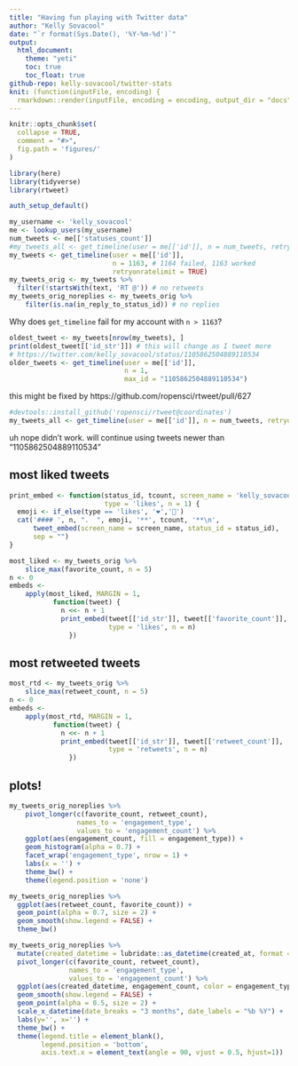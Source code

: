 ```yaml
---
title: "Having fun playing with Twitter data"
author: "Kelly Sovacool"
date: "`r format(Sys.Date(), '%Y-%m-%d')`"
output:
  html_document:
    theme: "yeti"
    toc: true
    toc_float: true
github-repo: kelly-sovacool/twitter-stats
knit: (function(inputFile, encoding) {
  rmarkdown::render(inputFile, encoding = encoding, output_dir = "docs") })
---
```


```r
knitr::opts_chunk$set(
  collapse = TRUE,
  comment = "#>",
  fig.path = 'figures/'
)
```


```r
library(here)
library(tidyverse)
library(rtweet)
```

```r
auth_setup_default()
```

```r
my_username <- 'kelly_sovacool'
me <- lookup_users(my_username)
num_tweets <- me[['statuses_count']]
#my_tweets_all <- get_timeline(user = me[['id']], n = num_tweets, retryonratelimit = TRUE) # Error: $ operator is invalid for atomic vectors 
my_tweets <- get_timeline(user = me[['id']],
                          n = 1163, # 1164 failed, 1163 worked
                          retryonratelimit = TRUE)
my_tweets_orig <- my_tweets %>% 
  filter(!startsWith(text, 'RT @')) # no retweets
my_tweets_orig_noreplies <- my_tweets_orig %>% 
    filter(is.na(in_reply_to_status_id)) # no replies
```

Why does `get_timeline` fail  for my account with `n > 1163`?

```r
oldest_tweet <- my_tweets[nrow(my_tweets), ]
print(oldest_tweet[['id_str']]) # this will change as I tweet more
# https://twitter.com/kelly_sovacool/status/1105862504889110534
older_tweets <- get_timeline(user = me[['id']],
                             n = 1,
                             max_id = "1105862504889110534")
```

this might be fixed by https://github.com/ropensci/rtweet/pull/627

```r
#devtools::install_github('ropensci/rtweet@coordinates')
my_tweets_all <- get_timeline(user = me[['id']], n = num_tweets, retryonratelimit = TRUE)
```

uh nope didn't work. will continue using tweets newer than "1105862504889110534"

## most liked tweets

```r
print_embed <- function(status_id, tcount, screen_name = 'kelly_sovacool', 
                        type = 'likes', n = 1) {
  emoji <- if_else(type == 'likes', '❤️','🔁')
  cat('#### ', n, ".  ", emoji, '**', tcount, '**\n',
      tweet_embed(screen_name = screen_name, status_id = status_id),
      sep = "")
}
```


```r
most_liked <- my_tweets_orig %>% 
    slice_max(favorite_count, n = 5)
n <- 0
embeds <- 
    apply(most_liked, MARGIN = 1, 
           function(tweet) { 
             n <<- n + 1
             print_embed(tweet[['id_str']], tweet[['favorite_count']], 
                         type = 'likes', n = n)
               })
```


## most retweeted tweets

```r
most_rtd <- my_tweets_orig %>% 
    slice_max(retweet_count, n = 5)
n <- 0
embeds <- 
    apply(most_rtd, MARGIN = 1, 
           function(tweet) { 
             n <<- n + 1
             print_embed(tweet[['id_str']], tweet[['retweet_count']], 
                         type = 'retweets', n = n)
               })
```

## plots!

```r
my_tweets_orig_noreplies %>% 
    pivot_longer(c(favorite_count, retweet_count),
                 names_to = 'engagement_type',
                 values_to = 'engagement_count') %>% 
    ggplot(aes(engagement_count, fill = engagement_type)) +
    geom_histogram(alpha = 0.7) +
    facet_wrap('engagement_type', nrow = 1) +
    labs(x = '') +
    theme_bw() +
    theme(legend.position = 'none')
```

```r
my_tweets_orig_noreplies %>% 
  ggplot(aes(retweet_count, favorite_count)) +
  geom_point(alpha = 0.7, size = 2) +
  geom_smooth(show.legend = FALSE) +
  theme_bw()
```

```r
my_tweets_orig_noreplies %>% 
  mutate(created_datetime = lubridate::as_datetime(created_at, format = '%a %b %d %H:%M:%S +0000 %Y')) %>% 
  pivot_longer(c(favorite_count, retweet_count),
               names_to = 'engagement_type',
               values_to = 'engagement_count') %>% 
  ggplot(aes(created_datetime, engagement_count, color = engagement_type)) +
  geom_smooth(show.legend = FALSE) +
  geom_point(alpha = 0.5, size = 2) +
  scale_x_datetime(date_breaks = "3 months", date_labels = "%b %Y") + 
  labs(y='', x='') +
  theme_bw() +
  theme(legend.title = element_blank(),
        legend.position = 'bottom',
        axis.text.x = element_text(angle = 90, vjust = 0.5, hjust=1))
```
